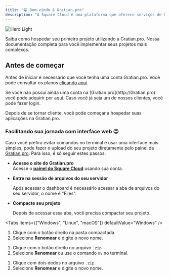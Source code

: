 ```yaml
---
title: "😁 Bem-vindo à Gratian.pro"
description: "A Square Cloud é uma plataforma que oferece serviços de hospedagem empresarial descomplicados e fáceis de usar. Comece em minutos. ✨"
---
```


<img
  className="block dark:hidden"
  src="/images/hero-light.png"
  alt="Hero Light"
/>

<CardGroup cols={2}>
  <Card title="Guia de início rápido" icon="book-bookmark" href="https://mintlify.com/docs/quickstart">
    Saiba como hospedar seu primeiro projeto utilizando a Gratian.pro.
  </Card>
  <Card title="Nossa API" icon="code-simple" href="https://mintlify.com/docs/development">
    Nossa documentação completa para você implementar seus projetos mais complexos.
  </Card>
</CardGroup>

## Antes de começar

Antes de iniciar é necessário que você tenha uma conta Gratian.pro. Você pode consultar os planos [clicando aqui](https://gratian.pro/pricing).

<CardGroup cols={2}>
  <Card title="Crie sua conta" icon="cart-circle-check" href="https://gratian.pro/pricing">
    Se você não possuí ainda uma conta na [Gratian.pro](http://Gratian.pro) você pode adquirir por aqui.
  </Card>
  <Card title="Faça login" icon="arrow-right-to-bracket" href="https://dashboard.gratian.pro/login">
    Caso você já seja um de nossos clientes, você pode fazer login.
  </Card>
</CardGroup>

Depois de se tornar cliente, você pode começar a hospedar suas aplicações na Gratian.pro.

### **Facilitando sua jornada com interface web 😉**

Caso você prefira evitar comandos no terminal e usar uma interface mais simples, pode fazer o upload do seu projeto diretamente pelo painel da [Gratian.pro](http://Gratian.pro). Para isso, é só seguir estes passos:

- **Acesse o site do Gratian.pro**\
  Acesse o [**painel do Square Cloud**](https://squarecloud.app/dashboard) usando sua conta.
- **Entre na sessão de arquivos do seu servidor**

  Após acessar o dashboard é necessário acessar a aba de arquivos do seu servidor, o nome é "Files".
- **Compacte seu projeto**

  Depois de acessar essa aba, você precisa compactar seu projeto.
  
<Tabs
  items={["Windows", "Linux", "macOS"]}
  defaultValue="Windows"
/>

<TabItem value="Windows">

1. Clique com o botão direito na pasta compactada.
2. Selecione **Renomear** e digite o novo nome.

</TabItem>

<TabItem value="Linux">

1. Clique com o botão direito no arquivo `.zip`.
2. Selecione **Renomear** ou use o comando `mv` no terminal.

</TabItem>

<TabItem value="macOS">

1. Clique com dois dedos no arquivo `.zip`.
2. Selecione **Renomear** e digite o novo nome.

</TabItem>

 
